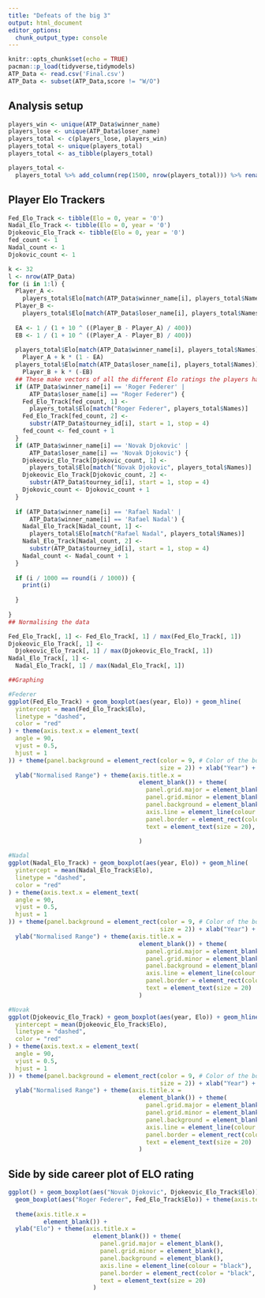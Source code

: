 ```yaml
---
title: "Defeats of the big 3"
output: html_document
editor_options: 
  chunk_output_type: console
---
```


```r
knitr::opts_chunk$set(echo = TRUE)
pacman::p_load(tidyverse,tidymodels)
ATP_Data <- read.csv('Final.csv')
ATP_Data <- subset(ATP_Data,score != "W/O")
```

## Analysis setup

```r
players_win <- unique(ATP_Data$winner_name)
players_lose <- unique(ATP_Data$loser_name)
players_total <- c(players_lose, players_win)
players_total <- unique(players_total)
players_total <- as_tibble(players_total)

players_total <-
  players_total %>% add_column(rep(1500, nrow(players_total))) %>% rename(Names = value, Elo = `rep(1500, nrow(players_total))`)

```

## Player Elo Trackers

```r
Fed_Elo_Track <- tibble(Elo = 0, year = '0')
Nadal_Elo_Track <- tibble(Elo = 0, year = '0')
Djokeovic_Elo_Track <- tibble(Elo = 0, year = '0')
fed_count <- 1
Nadal_count <- 1
Djokovic_count <- 1

k <- 32
l <- nrow(ATP_Data)
for (i in 1:l) {
  Player_A <-
    players_total$Elo[match(ATP_Data$winner_name[i], players_total$Names)]
  Player_B <-
    players_total$Elo[match(ATP_Data$loser_name[i], players_total$Names)]
  
  EA <- 1 / (1 + 10 ^ ((Player_B - Player_A) / 400))
  EB <- 1 / (1 + 10 ^ ((Player_A - Player_B) / 400))
  
  players_total$Elo[match(ATP_Data$winner_name[i], players_total$Names)] <-
    Player_A + k * (1 - EA)
  players_total$Elo[match(ATP_Data$loser_name[i], players_total$Names)] <-
    Player_B + k * (-EB)
  ## These make vectors of all the different Elo ratings the players have had
  if (ATP_Data$winner_name[i] == 'Roger Federer' |
      ATP_Data$loser_name[i] == "Roger Federer") {
    Fed_Elo_Track[fed_count, 1] <-
      players_total$Elo[match("Roger Federer", players_total$Names)]
    Fed_Elo_Track[fed_count, 2] <-
      substr(ATP_Data$tourney_id[i], start = 1, stop = 4)
    fed_count <- fed_count + 1
  }
  if (ATP_Data$winner_name[i] == 'Novak Djokovic' |
      ATP_Data$loser_name[i] == 'Novak Djokovic') {
    Djokeovic_Elo_Track[Djokovic_count, 1] <-
      players_total$Elo[match("Novak Djokovic", players_total$Names)]
    Djokeovic_Elo_Track[Djokovic_count, 2] <-
      substr(ATP_Data$tourney_id[i], start = 1, stop = 4)
    Djokovic_count <- Djokovic_count + 1
  }
  
  if (ATP_Data$winner_name[i] == 'Rafael Nadal' |
      ATP_Data$winner_name[i] == 'Rafael Nadal') {
    Nadal_Elo_Track[Nadal_count, 1] <-
      players_total$Elo[match("Rafael Nadal", players_total$Names)]
    Nadal_Elo_Track[Nadal_count, 2] <-
      substr(ATP_Data$tourney_id[i], start = 1, stop = 4)
    Nadal_count <- Nadal_count + 1
  }
  
  if (i / 1000 == round(i / 1000)) {
    print(i)
    
  }
  
}
## Normalising the data

Fed_Elo_Track[, 1] <- Fed_Elo_Track[, 1] / max(Fed_Elo_Track[, 1])
Djokeovic_Elo_Track[, 1] <-
  Djokeovic_Elo_Track[, 1] / max(Djokeovic_Elo_Track[, 1])
Nadal_Elo_Track[, 1] <-
  Nadal_Elo_Track[, 1] / max(Nadal_Elo_Track[, 1])

##Graphing

#Federer
ggplot(Fed_Elo_Track) + geom_boxplot(aes(year, Elo)) + geom_hline(
  yintercept = mean(Fed_Elo_Track$Elo),
  linetype = "dashed",
  color = "red"
) + theme(axis.text.x = element_text(
  angle = 90,
  vjust = 0.5,
  hjust = 1
)) + theme(panel.background = element_rect(color = 9, # Color of the border
                                           size = 2)) + xlab("Year") +
  ylab("Normalised Range") + theme(axis.title.x =
                                     element_blank()) + theme(
                                       panel.grid.major = element_blank(),
                                       panel.grid.minor = element_blank(),
                                       panel.background = element_blank(),
                                       axis.line = element_line(colour = "black"),
                                       panel.border = element_rect(color = "black", fill = NA, size = 2),
                                       text = element_text(size = 20),
                                       
                                     )

#Nadal
ggplot(Nadal_Elo_Track) + geom_boxplot(aes(year, Elo)) + geom_hline(
  yintercept = mean(Nadal_Elo_Track$Elo),
  linetype = "dashed",
  color = "red"
) + theme(axis.text.x = element_text(
  angle = 90,
  vjust = 0.5,
  hjust = 1
)) + theme(panel.background = element_rect(color = 9, # Color of the border
                                           size = 2)) + xlab("Year") +
  ylab("Normalised Range") + theme(axis.title.x =
                                     element_blank()) + theme(
                                       panel.grid.major = element_blank(),
                                       panel.grid.minor = element_blank(),
                                       panel.background = element_blank(),
                                       axis.line = element_line(colour = "black"),
                                       panel.border = element_rect(color = "black", fill = NA, size = 2),
                                       text = element_text(size = 20)
                                     )

#Novak
ggplot(Djokeovic_Elo_Track) + geom_boxplot(aes(year, Elo)) + geom_hline(
  yintercept = mean(Djokeovic_Elo_Track$Elo),
  linetype = "dashed",
  color = "red"
) + theme(axis.text.x = element_text(
  angle = 90,
  vjust = 0.5,
  hjust = 1
)) + theme(panel.background = element_rect(color = 9, # Color of the border
                                           size = 2)) + xlab("Year") +
  ylab("Normalised Range") + theme(axis.title.x =
                                     element_blank()) + theme(
                                       panel.grid.major = element_blank(),
                                       panel.grid.minor = element_blank(),
                                       panel.background = element_blank(),
                                       axis.line = element_line(colour = "black"),
                                       panel.border = element_rect(color = "black", fill = NA, size = 2),
                                       text = element_text(size = 20)
                                     )

```

## Side by side career plot of ELO rating

```r
ggplot() + geom_boxplot(aes("Novak Djokovic", Djokeovic_Elo_Track$Elo)) + geom_boxplot(aes("Rafael Nadal", Nadal_Elo_Track$Elo)) +
  geom_boxplot(aes("Roger Federer", Fed_Elo_Track$Elo)) + theme(axis.text.x = element_text(vjust = 0.5,)) + theme(panel.background = element_rect(color = 9, # Color of the border
                                                                                                                                                  size = 2))  +
  theme(axis.title.x =
          element_blank()) +
  ylab("Elo") + theme(axis.title.x =
                        element_blank()) + theme(
                          panel.grid.major = element_blank(),
                          panel.grid.minor = element_blank(),
                          panel.background = element_blank(),
                          axis.line = element_line(colour = "black"),
                          panel.border = element_rect(color = "black", fill = NA, size = 2),
                          text = element_text(size = 20)
                        )

```